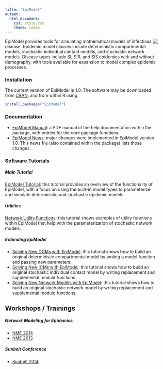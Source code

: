 ```yaml
---
title: "EpiModel"
output:
  html_document:
    css: style.css
    theme: cosmo
---
```


<img style="float: right" src="http://statnet.org/EpiModel/movie.gif" />
EpiModel provides tools for simulating mathematical models of infectious disease. Epidemic model classes include deterministic compartmental models, stochastic individual contact models, and stochastic network models. Disease types include SI, SIR, and SIS epidemics with and without demography, with tools available for expansion to model complex epidemic processes. 


### Installation
The current version of EpiModel is 1.0. The software may be downloaded from [CRAN](http://cran.r-project.org/web/packages/EpiModel/index.html), and from within R using:
```r
install.packages("EpiModel")
```


### Documentation

* [EpiModel Manual](http://cran.r-project.org/web/packages/EpiModel/EpiModel.pdf): a PDF manual of the help documentation within the package, with entries for the core package functions.
* [EpiModel News](http://cran.r-project.org/web/packages/EpiModel/NEWS): major changes were implemented in EpiModel version 1.0. This news file (also contained within the package) lists those changes.


### Software Tutorials

##### Main Tutorial
[EpiModel Tutorial](http://statnet.org/EpiModel/vignette/Tutorial.pdf): this tutorial provides an overview of the functionality of EpiModel, with a focus on using the built-in model types to parameterize and simulate deterministic and stochastic epidemic models.

##### Utilities
[Network Utility Functions](http://statnet.org/EpiModel/vignette/NetUtils.html): this tutorial shows examples of utility functions within EpiModel that help with the parameterization of stochastic network models.

##### Extending EpiModel

* [Solving New DCMs with EpiModel](http://statnet.org/EpiModel/vignette/NewDCMs.html): this tutorial shows how to build an original deterministic compartmental model by writing a model function and passing new parameters.
* [Solving New ICMs with EpiModel](http://statnet.org/EpiModel/vignette/NewICMs.html): this tutorial shows how to build an original stochastic individual contact model by writing replacement and supplemental module functions.
* [Solving New Network Models with EpiModel](http://statnet.org/EpiModel/vignette/NewNet.html): this tutorial shows how to build an original stochastic network model by writing replacement and supplemental module functions.


## Workshops / Trainings

##### Network Modeling for Epidemics
* [NME 2014](http://statnet.org/EpiModel/nme/2014/index.html)
* [NME 2013](https://statnet.org/trac/wiki/NME2013)

##### Sunbelt Conference
* [Sunbelt 2014](https://statnet.org/trac/wiki/Sunbelt2014)
